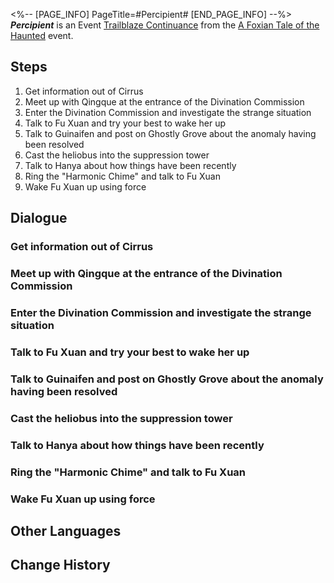 <%-- [PAGE_INFO]
PageTitle=#Percipient#
[END_PAGE_INFO] --%>
{{Stub|Dialogue.}}
{{Mission Infobox
|id            = 8015102
|title         = 
|image         = Mission Percipient.png{{subst:void|<!--$UPLOAD:<<SpriteOutput/Chronicle/8015102.png>-<Mission Percipient.png>-<Fate's Atlas Images>>-->}}
|type          = Trailblaze Continuance
|event_name    = A Foxian Tale of the Haunted
|chapter       = A Foxian Tale of the Haunted
|requirements  = [[Trailblaze Continuance]] ''[[Fyxestroll Gathering (II)]]'' completed
|summary       = Thanks to Qingque, Fu Xuan has overcome Keralum's fatalism, deepening her commitment to divination.<br />You have sealed Keralum in the suppression tower and fulfilled your duty as the ghost-hunting squad.
|characters    = Cirrus; Fu Xuan; Guinaifen; Hanya; Huohuo; Jing Yuan; Keralum; Qingque; Sushang; Trailblazer
|startLocation = [[The Xianzhou Luofu]] - [[Fyxestroll Garden]]
|world         = The Xianzhou Luofu
|area          = Fyxestroll Garden
|prev          = Fyxestroll Gathering (II)
|next          = 
|rewards       = Trailblaze EXP*500; Stellar Jade*50; Traveler's Guide*5; Lost Crystal*3; Credit*50,000
}}
'''''Percipient''''' is an Event [[Trailblaze Continuance]] from the [[A Foxian Tale of the Haunted]] event.

==Steps==
# Get information out of Cirrus
# Meet up with Qingque at the entrance of the Divination Commission
# Enter the Divination Commission and investigate the strange situation
# Talk to Fu Xuan and try your best to wake her up
# Talk to Guinaifen and post on Ghostly Grove about the anomaly having been resolved
# Cast the heliobus into the suppression tower
# Talk to Hanya about how things have been recently
# Ring the "Harmonic Chime" and talk to Fu Xuan
# Wake Fu Xuan up using force

<!--
==Gameplay Notes==

--><!--
==Trial Character==

-->
==Dialogue==
{{Stub Dialogue}}
{{Dialogue End}}

===Get information out of Cirrus{{subst:void|<!--801510203-->}}===
{{Mission Description|type=continuance|location=Fyxestroll Garden|update|The entities most familiar with the temperament and habits of heliobi are none other than other heliobi also confined within the furnace. As the duel promised by the general still stands, it makes Cirrus currently the ideal source of information. Ask it about the heliobus in the Divination Commission.}}
{{Dialogue Start}}
:{{tx}}
{{Dialogue End}}

===Meet up with Qingque at the entrance of the Divination Commission{{subst:void|<!--801510205-->}}===
{{Mission Description|type=continuance|location=Divination Commission|update|Meet Qingque at the agreed location and ask her about the situation in the Divination Commission... and about what you can do to help.}}
{{Dialogue Start}}
:{{tx}}
{{Dialogue End}}

===Enter the Divination Commission and investigate the strange situation{{subst:void|<!--801510206-->}}===
{{Mission Description|type=continuance|location=Divination Commission|update|The heart of the eerie anomaly lies in the center of the Matrix of Prescience Ultima. Go with Qingque to see what has happened.}}
{{Dialogue Start}}
:{{tx}}
{{Dialogue End}}

===Talk to Fu Xuan and try your best to wake her up{{subst:void|<!--801510211-->}}===
{{Mission Description|type=continuance|location=Divination Commission|update|Fu Xuan seems trapped in a deadlock of thoughts, attempting to prove to you that "if everything is predestined, then everything is futile." You and your squad members decide to instead use this invitation as the key to unlocking her confinement.<br />Keep talking with Fu Xuan and see if you can wake her up.}}
{{Dialogue Start}}
:{{tx}}
{{Dialogue End}}

===Talk to Guinaifen and post on Ghostly Grove about the anomaly having been resolved{{subst:void|<!--801510201-->}}===
{{Mission Description|type=continuance|location=Divination Commission|update|After successfully exorcising the heliobus in Fu Xuan, your next task is to publicize this victory on Ghostly Grove. However, you must minimize the public's perception of how dangerous the incident was to prevent panic, while also trying to stand out online to showcase the ghost-hunting squad's triumph. The task of writing a social media post is not any less challenging than exorcising the heliobus!}}
{{Dialogue Start}}
:{{tx}}
{{Dialogue End}}

===Cast the heliobus into the suppression tower{{subst:void|<!--801510214-->}}===
{{Mission Description|type=continuance|location=Fyxestroll Garden|update|The only good heliobus is a captured heliobus. The only place they should go is the Suppression Towers in Fyxestroll Garden.}}
{{Dialogue Start}}
:{{tx}}
{{Dialogue End}}

===Talk to Hanya about how things have been recently{{subst:void|<!--801510215-->}}===
{{Mission Description|type=continuance|location=Fyxestroll Garden|update|Madam Hanya single-handedly established the ghost-hunting squad. Report to her about the situation in the Divination Commission.}}
{{Dialogue Start}}
:{{tx}}
{{Dialogue End}}

===Ring the "Harmonic Chime" and talk to Fu Xuan{{subst:void|<!--801510208-->}}===
{{Mission Description|type=continuance|location=Divination Commission|update|Use the Ten-Lords Commission's sacred vessel "Harmonic Chime" to enter the illusion shared by Fu Xuan and the heliobus, and try to talk with Fu Xuan. The master diviner and the Matrix of Prescience both remain motionless, and everyone around her seem to be possessed. Could this be caused by the heliobus?}}
{{Dialogue Start}}
:{{tx}}
{{Dialogue End}}

===Wake Fu Xuan up using force{{subst:void|<!--801510210-->}}===
{{Mission Description|type=continuance|location=Divination Commission|update|Since the master diviner is not herself, you can always softly knock her sleeping mind awake with the baseball bat in your hand. This is also a means of exorcism.}}
{{Dialogue Start}}
:{{tx}}
{{Dialogue End}}

==Other Languages==
{{Other Languages
|en   = Percipient
|zhs  = 犀照
|zht  = 犀照
|ja   = 犀照
|ko   = 서조(犀照)
|es   = Percepción
|fr   = Perspicace
|ru   = Проницательность
|th   = จุดสังเกต
|vi   = Trực Giác
|de   = Einsicht
|id   = Mempersepsi
|pt   = Perceptiva
}}

==Change History==
{{Change History|1.5}}
